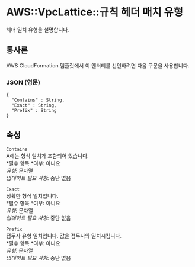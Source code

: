 # AWS::VpcLattice::규칙 헤더 매치 유형

헤더 일치 유형을 설명합니다.

## 통사론

AWS CloudFormation 템플릿에서 이 엔터티를 선언하려면 다음 구문을 사용합니다.

### JSON (영문)

```
{
  "Contains" : String,
  "Exact" : String,
  "Prefix" : String
}
```

## 속성

`Contains`  
A에는 형식 일치가 포함되어 있습니다.  
*필수 항목 *여부: 아니요  
_유형_: 문자열  
_업데이트 필요 사항_: 중단 없음

`Exact`  
정확한 형식 일치입니다.  
*필수 항목 *여부: 아니요  
_유형_: 문자열  
_업데이트 필요 사항_: 중단 없음

`Prefix`  
접두사 유형 일치입니다. 값을 접두사와 일치시킵니다.  
*필수 항목 *여부: 아니요  
_유형_: 문자열  
_업데이트 필요 사항_: 중단 없음
